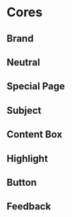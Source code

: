 
<Meta title="Design Tokens/Tokens/Core/Cores" />

# Cores

## Brand

<DesignTokenDocBlock categoryName="Brand Colors" showSearch={false} />

## Neutral

<DesignTokenDocBlock categoryName="Neutral Colors" showSearch={false} />

## Special Page

<DesignTokenDocBlock categoryName="Special Page Colors" showSearch={false} />

## Subject

<DesignTokenDocBlock categoryName="Subject Colors" showSearch={false} />

## Content Box

<DesignTokenDocBlock categoryName="Content Box Colors" showSearch={false} />

## Highlight

<DesignTokenDocBlock categoryName="Highlight Colors" showSearch={false} />

## Button

<DesignTokenDocBlock categoryName="Button Colors" showSearch={false} />

## Feedback

<DesignTokenDocBlock categoryName="Feedback Colors" showSearch={false} />
